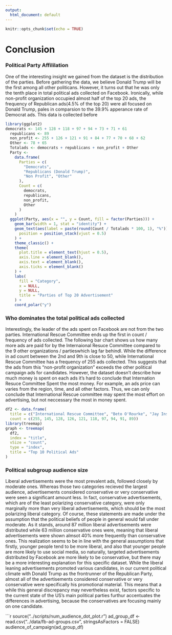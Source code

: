 ```yaml
---
output:
  html_document: default
---
```


```r
knitr::opts_chunk$set(echo = TRUE)
```

# Conclusion

### Political Party Affililation

One of the interesting insight we gained from the dataset is the distribution of the parties. Before gathering the data, we believe Donald Trump will be the first among all other politicans. However, it turns out that he was only the tenth place in total political ads collected on Facebook. Ironically, while non-profit organization occupied almost half of the top 20 ads, the frequency of Republican ads(4.5% of the top 20) were all focused on Donald Trump, pales in comparsion to the 39.9% apperance rate of Democrat ads. This data is collected before
 
```r
library(ggplot2)
democrats <- 145 + 128 + 118 + 97 + 94 + 73 + 71 + 61
  republicans <- 89
  non_profit <- 255 + 126 + 121 + 91 + 84 + 77 + 70 + 68 + 62
  Other <- 78 + 65
  Totalads <- democrats + republicans + non_profit + Other
  Party <-
    data.frame(
      Parties = c(
        "Democrats",
        "Republicans (Donald Trump)",
        "Non Profit", "Other"
      ),
      Count = c(
        democrats,
        republicans,
        non_profit,
        Other
      )
    )
  ggplot(Party, aes(x = "", y = Count, fill = factor(Parties))) +
    geom_bar(width = 1, stat = "identity") +
    geom_text(aes(label = paste(round(Count / Totalads * 100, 1), "%")),
      position = position_stack(vjust = 0.5)
    ) +
    theme_classic() +
    theme(
      plot.title = element_text(hjust = 0.5),
      axis.line = element_blank(),
      axis.text = element_blank(),
      axis.ticks = element_blank()
    ) +
    labs(
      fill = "Category",
      x = NULL,
      y = NULL,
      title = "Parties of Top 20 Advertisement"
    ) +
    coord_polar("y")
```

### Who dominates the total political ads collected

Interestingly, the leader of the ads spent on Facebook are not from the two parties. International Rescue Committee ends up the first in count / frequency of ads collected. The following bar chart shows us how many more ads are paid for by the Internaional Resuce Committee compared to the 9 other organizations / partieswhich lag far behindl. While the difference in ad count between the 2nd and 9th is close to 50, while International Rescue Committee has a frequency of 255 ads collected. This suggests that the ads from this "non-profit organization" exceeds the other political campaign ads for candidates. However, the dataset doesn't describe how much money is spent on each ads it's hard to conclude that Internation Resuce Committee Spent the most money. For example, an ads price can varies from the region, time, and all other factors. Thus, we can only conclude that International Rescue committee may spent the most effort on advertising, but not neccessary the most in money spent.

```r
df2 <- data.frame(
  title = c("International Rescue Committee", "Beto O'Rourke", "Jay Inslee", "Planned Parenthood", "Planned Parenthood Action", "Kirsten Gillibrand", "Kamala Harris", "Elizabeth Warren", "ACLU", "Donald J. Trump"),
  count = c(255, 145, 128, 126, 121, 118, 97, 94, 91, 89))
library(treemap)
graph <- treemap(
  df2,
  index = "title",
  vSize = "count",
  type = "index",
  title = "Top 10 Political Ads"
)
```

### Political subgroup audience size

Liberal advertisements were the most prevalent ads, followed closely by moderate ones. Whereas those two categories recieved the largest audience, advertisements considered conservative or very conservative were seen a significant amount less. In fact, conservative advertisements, which are of the least polarizing conservative category, were only marginally more than very liberal advertisements, which should be the most polarizing liberal category. Of course, these statements are made under the assumption that the political beliefs of people in general would fall under moderate. As it stands, around 87 million liberal advertisements were distributed while 63 million conservative ones were, meaning that liberal advertisements were shown almsot 40% more frequently than conservative ones. This realization seems to be in line with the general assumptions that firstly, younger people tend to be more liberal, and also that younger people are more likely to use social media, so naturally, targeted advertisements distributed by Facebook are more likely to be conservative, but there may be a more interesting explanation for this specific dataset. While the liberal leaning advertisements promoted various candidates, in our current political climate with Donald Trump as the frontrunner of the Republican Party, almost all of the advertisements considered conservative or very conservative were specifically his promotional material. This means that a while this general discrepancy may nevertheless exist, factors specific to the current state of the US's main political parties furthur accentuates the differences in advertising, because the conservatives are focusing mainly on one candidate. 

```r
source("../scripts/num_audience_dot_plot.r")
ad_group_df <- read.csv("../data/fb-ad-groups.csv", stringsAsFactors = FALSE)
audience_of_campaign(ad_group_df)

